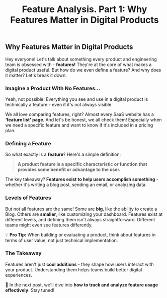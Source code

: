﻿---
title: "Feature Analysis. Part 1: Why Features Matter in Digital Products"
publishedAt: "2025-02-26"
summary: "Understanding the importance of features in digital products and how they shape user experience."
---

## Why Features Matter in Digital Products

Hey everyone! Let's talk about something every product and engineering team is obsessed with - **features!** They're at the core of what makes a digital product useful. But how do we even define a feature? And why does it matter? Let's break it down.

### Imagine a Product With No Features…

Yeah, not possible! Everything you see and use in a digital product is technically a feature - even if it's not always visible.

We all love comparing features, right? Almost every SaaS website has a **‘feature list' page**. And let's be honest, we all check them! Especially when we need a specific feature and want to know if it's included in a pricing plan.

### Defining a Feature

So what exactly is a **feature**? Here's a simple definition:

> **A product feature is a specific characteristic or function that provides some benefit or advantage to the user.**

The key takeaway? **Features exist to help users accomplish something** - whether it's writing a blog post, sending an email, or analyzing data.

### Levels of Features

But not all features are the same! Some are **big**, like the ability to create a Blog. Others are **smaller**, like customizing your dashboard. Features exist at different levels, and defining them isn't always straightforward. Different teams might even see features differently.

💡 **Pro Tip:** When building or evaluating a product, think about features in terms of user value, not just technical implementation.

### The Takeaway

Features aren't just **cool additions** - they shape how users interact with your product. Understanding them helps teams build better digital experiences.

🚀 In the next post, we'll dive into **how to track and analyze feature usage effectively**. Stay tuned!